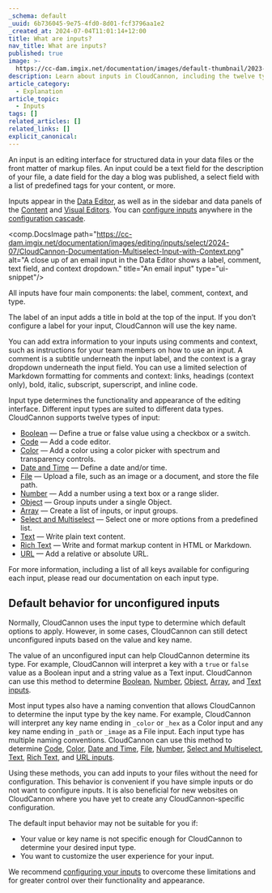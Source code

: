 ```yaml
---
_schema: default
_uuid: 6b736045-9e75-4fd0-8d01-fcf3796aa1e2
_created_at: 2024-07-04T11:01:14+12:00
title: What are inputs?
nav_title: What are inputs?
published: true
image: >-
  https://cc-dam.imgix.net/documentation/images/default-thumbnail/2023-Q4/CloudCannon-Documentation-Thumbnail.png
description: Learn about inputs in CloudCannon, including the twelve types of inputs.
article_category:
  - Explanation
article_topic:
  - Inputs
tags: []
related_articles: []
related_links: []
explicit_canonical:
---
```

An input is an editing interface for structured data in your data files or the front matter of markup files. An input could be a text field for the description of your file, a date field for the day a blog was published, a select field with a list of predefined tags for your content, or more.

Inputs appear in the [Data Editor](/documentation/articles/the-data-editor/), as well as in the sidebar and data panels of the [Content](/documentation/articles/the-content-editor/) and [Visual Editors](/documentation/articles/the-visual-editor/). You can [configure inputs](/documentation/articles/configure-your-inputs/) anywhere in the [configuration cascade](/documentation/articles/using-the-configuration-cascade/).

<comp.DocsImage path="https://cc-dam.imgix.net/documentation/images/editing/inputs/select/2024-07/CloudCannon-Documentation-Multiselect-Input-with-Context.png" alt="A close up of an email input in the Data Editor shows a label, comment, text field, and context dropdown." title="An email input" type="ui-snippet"/>

All inputs have four main components: the label, comment, context, and type.

The label of an input adds a title in bold at the top of the input. If you don’t configure a label for your input, CloudCannon will use the key name.

You can add extra information to your inputs using comments and context, such as instructions for your team members on how to use an input. A comment is a subtitle underneath the input label, and the context is a gray dropdown underneath the input field. You can use a limited selection of Markdown formatting for comments and context: links, headings (context only), bold, italic, subscript, superscript, and inline code.

Input type determines the functionality and appearance of the editing interface. Different input types are suited to different data types. CloudCannon supports twelve types of input:

* [Boolean](/documentation/articles/configure-your-boolean-inputs/) — Define a true or false value using a checkbox or a switch.
* [Code](/documentation/articles/configure-your-code-inputs/) — Add a code editor.
* [Color](/documentation/articles/color-inputs/) — Add a color using a color picker with spectrum and transparency controls.
* [Date and Time](/documentation/articles/date-and-time-inputs/) — Define a date and/or time.
* [File](/documentation/articles/file-inputs/) — Upload a file, such as an image or a document, and store the file path.
* [Number](/documentation/articles/number-inputs/) — Add a number using a text box or a range slider.
* [Object](/documentation/articles/object-inputs/) — Group inputs under a single Object.
* [Array](/documentation/articles/configure-your-array-inputs/) — Create a list of inputs, or input groups.
* [Select and Multiselect](/documentation/articles/select-and-multiselect-inputs/) — Select one or more options from a predefined list.
* [Text](/documentation/articles/text-inputs/) — Write plain text content.
* [Rich Text](/documentation/articles/rich-text-inputs/) — Write and format markup content in HTML or Markdown.
* [URL](/documentation/articles/url-inputs/) — Add a relative or absolute URL.

For more information, including a list of all keys available for configuring each input, please read our documentation on each input type.

## Default behavior for unconfigured inputs

Normally, CloudCannon uses the input type to determine which default options to apply. However, in some cases, CloudCannon can still detect unconfigured inputs based on the value and key name.

The value of an unconfigured input can help CloudCannon determine its type. For example, CloudCannon will interpret a key with a `true` or `false` value as a Boolean input and a string value as a Text input. CloudCannon can use this method to determine [Boolean](/documentation/articles/configure-your-boolean-inputs/), [Number](/documentation/articles/number-inputs/), [Object](/documentation/articles/object-inputs/), [Array](/documentation/articles/configure-your-array-inputs/), and [Text inputs](/documentation/articles/text-inputs/).

Most input types also have a naming convention that allows CloudCannon to determine the input type by the key name. For example, CloudCannon will interpret any key name ending in `_color` or `_hex` as a Color input and any key name ending in `_path` or `_image` as a File input. Each input type has multiple naming conventions. CloudCannon can use this method to determine [Code](/documentation/articles/configure-your-code-inputs/), [Color](/documentation/articles/color-inputs/), [Date and Time](/documentation/articles/date-and-time-inputs/), [File](/documentation/articles/file-inputs/), [Number](/documentation/articles/number-inputs/), [Select and Multiselect](/documentation/articles/select-and-multiselect-inputs/), [Text](/documentation/articles/text-inputs/), [Rich Text](/documentation/articles/rich-text-inputs/), and [URL inputs](/documentation/articles/url-inputs/).

Using these methods, you can add inputs to your files without the need for configuration. This behavior is convenient if you have simple inputs or do not want to configure inputs. It is also beneficial for new websites on CloudCannon where you have yet to create any CloudCannon-specific configuration.

The default input behavior may not be suitable for you if:

* Your value or key name is not specific enough for CloudCannon to determine your desired input type.
* You want to customize the user experience for your input.

We recommend [configuring your inputs](/documentation/articles/configure-your-inputs/) to overcome these limitations and for greater control over their functionality and appearance.